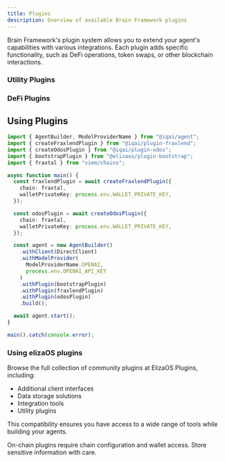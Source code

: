 ```yaml
---
title: Plugins
description: Overview of available Brain Framework plugins
---
```



Brain Framework's plugin system allows you to extend your agent's capabilities with various integrations. Each plugin adds specific functionality, such as DeFi operations, token swaps, or other blockchain interactions.

### Utility Plugins
<CardGrid>
 <LinkCard
    title="Heartbeat Plugin"
    description="Schedule automated messages and social media posts with support for multiple concurrent schedules"
    href="/plugins/heartbeat"
  />
  <LinkCard
    title="Sequencer Plugin"
    description="Chain multiple actions from a single user query with state management between operations"
    href="/plugins/sequencer"
  />
  <LinkCard
    title="MCP Plugin"
    description="Mediate communication between Brain Framework and external MCP servers"
    href="/plugins/mcp"
  />
  <LinkCard
    title="JS Plugin"
    description="Execute js code in a secure environment"
    href="/plugins/js"
  />
    <LinkCard
    title="Wallet Plugin"
    description="Interact with blockchain wallets to fetch holdings and transaction history across multiple chains"
    href="/plugins/wallet"
  />
</CardGrid>

### DeFi Plugins
<CardGrid>
 <LinkCard
    title="FraxLend Plugin"
    description="Enable lending and borrowing operations on Fraxtal network"
    href="/plugins/fraxlend"
  />
  <LinkCard
    title="Odos Plugin"
    description="Execute optimized token swaps with quote retrieval"
    href="/plugins/odos"
  />
  <LinkCard
    title="ATP Plugin"
    description="Interact with IQ's Agent Tokenization Platform for buying, selling, and managing tokens"
    href="/plugins/atp"
  />
    <LinkCard
    title="BAMM Plugin"
    description="Enable borrowing and lending operations on Frax BAMM pools"
    href="/plugins/bamm"
  />

</CardGrid>

## Using Plugins

```typescript
import { AgentBuilder, ModelProviderName } from "@iqai/agent";
import { createFraxlendPlugin } from "@iqai/plugin-fraxlend";
import { createOdosPlugin } from "@iqai/plugin-odos";
import { bootstrapPlugin } from "@elizaos/plugin-bootstrap";
import { fraxtal } from "viem/chains";

async function main() {
  const fraxlendPlugin = await createFraxlendPlugin({
    chain: fraxtal,
    walletPrivateKey: process.env.WALLET_PRIVATE_KEY,
  });

  const odosPlugin = await createOdosPlugin({
    chain: fraxtal,
    walletPrivateKey: process.env.WALLET_PRIVATE_KEY,
  });

  const agent = new AgentBuilder()
    .withClient(DirectClient)
    .withModelProvider(
      ModelProviderName.OPENAI,
      process.env.OPENAI_API_KEY
    )
    .withPlugin(bootstrapPlugin)
    .withPlugin(fraxlendPlugin)
    .withPlugin(odosPlugin)
    .build();

  await agent.start();
}

main().catch(console.error);
```



### Using elizaOS plugins
Browse the full collection of community plugins at <ExternalLink href="https://github.com/elizaos-plugins">ElizaOS Plugins</ExternalLink>, including:
- Additional client interfaces
- Data storage solutions
- Integration tools
- Utility plugins

This compatibility ensures you have access to a wide range of tools while building your agents.


<Aside type="note">
On-chain plugins require chain configuration and wallet access. Store sensitive information with care.
</Aside>